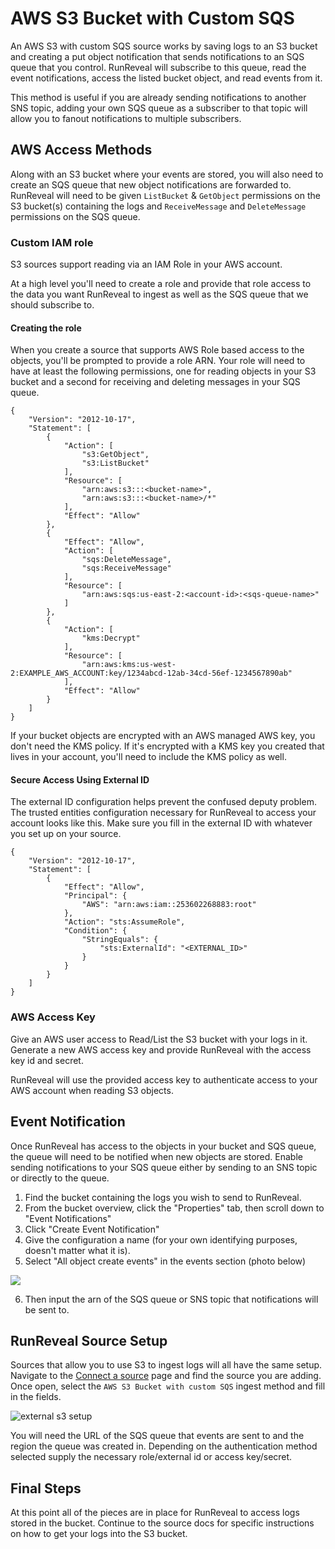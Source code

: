 
# AWS S3 Bucket with Custom SQS

An AWS S3 with custom SQS source works by saving logs to an S3 bucket and creating a put object notification that sends notifications to an SQS queue that you control.
RunReveal will subscribe to this queue, read the event notifications, access the listed bucket object, and read events from it.

This method is useful if you are already sending notifications to another SNS topic, adding your own SQS queue as a subscriber to that topic will allow you to fanout notifications to multiple subscribers.

## AWS Access Methods

Along with an S3 bucket where your events are stored, you will also need to create an SQS queue that new object notifications are forwarded to.
RunReveal will need to be given `ListBucket` & `GetObject` permissions on the S3 bucket(s) containing the logs and `ReceiveMessage` and `DeleteMessage` permissions on the SQS queue.

### Custom IAM role

S3 sources support reading via an IAM Role in your AWS account.

At a high level you'll need to create a role and provide that role access to the data you want RunReveal to ingest as well as the SQS queue that we should subscribe to.

#### Creating the role

When you create a source that supports AWS Role based access to the objects, you'll be prompted to provide a role ARN. 
Your role will need to have at least the following permissions, one for reading objects in your S3 bucket and a second for receiving and deleting messages in your SQS queue.

```
{
    "Version": "2012-10-17",
    "Statement": [
        {
            "Action": [
                "s3:GetObject",
                "s3:ListBucket"
            ],
            "Resource": [
                "arn:aws:s3:::<bucket-name>",
                "arn:aws:s3:::<bucket-name>/*"
            ],
            "Effect": "Allow"
        },
        {
            "Effect": "Allow",
            "Action": [
                "sqs:DeleteMessage",
                "sqs:ReceiveMessage"
            ],
            "Resource": [
                "arn:aws:sqs:us-east-2:<account-id>:<sqs-queue-name>"
            ]
        },
        {
            "Action": [
                "kms:Decrypt"
            ],
            "Resource": [
                "arn:aws:kms:us-west-2:EXAMPLE_AWS_ACCOUNT:key/1234abcd-12ab-34cd-56ef-1234567890ab"
            ],
            "Effect": "Allow"
        }
    ]
}
```

<Callout type="info">
  If your bucket objects are encrypted with an AWS managed AWS key, you don't need the KMS policy. 
  If it's encrypted with a KMS key you created that lives in your account, you'll need to include the KMS policy as well.
</Callout>

#### Secure Access Using External ID

The external ID configuration helps prevent the confused deputy problem. 
The trusted entities configuration necessary for RunReveal to access your account looks like this. 
Make sure you fill in the external ID with whatever you set up on your source.

```
{
    "Version": "2012-10-17",
    "Statement": [
        {
            "Effect": "Allow",
            "Principal": {
                "AWS": "arn:aws:iam::253602268883:root"
            },
            "Action": "sts:AssumeRole",
            "Condition": {
                "StringEquals": {
                    "sts:ExternalId": "<EXTERNAL_ID>"
                }
            }
        }
    ]
}
```

### AWS Access Key

Give an AWS user access to Read/List the S3 bucket with your logs in it. Generate a new AWS access key and provide RunReveal with the access key id and secret.

RunReveal will use the provided access key to authenticate access to your AWS account when reading S3 objects.

## Event Notification

Once RunReveal has access to the objects in your bucket and SQS queue, the queue will need to be notified when new objects are stored.
Enable sending notifications to your SQS queue either by sending to an SNS topic or directly to the queue.

1. Find the bucket containing the logs you wish to send to RunReveal.
2. From the bucket overview, click the "Properties" tab, then scroll down to "Event Notifications"
3. Click "Create Event Notification"
4. Give the configuration a name (for your own identifying purposes, doesn't matter what it is).
5. Select "All object create events" in the events section (photo below)

<img src="/s3-role-2.png"/>

6. Then input the arn of the SQS queue or SNS topic that notifications will be sent to.

## RunReveal Source Setup

Sources that allow you to use S3 to ingest logs will all have the same setup.
Navigate to the [Connect a source](https://runreveal.com/dash/sources/add) page and find the source you are adding.
Once open, select the `AWS S3 Bucket with custom SQS` ingest method and fill in the fields.

![external s3 setup](/sources/external-s3-setup.png)

You will need the URL of the SQS queue that events are sent to and the region the queue was created in.
Depending on the authentication method selected supply the necessary role/external id or access key/secret.

## Final Steps

At this point all of the pieces are in place for RunReveal to access logs stored in the bucket. 
Continue to the source docs for specific instructions on how to get your logs into the S3 bucket.